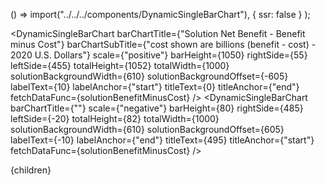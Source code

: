 


  () => import("../../../components/DynamicSingleBarChart"),
  { ssr: false }
);

<DynamicSingleBarChart
  barChartTitle={"Solution Net Benefit - Benefit minus Cost"}
  barChartSubTitle={"cost shown are billions (benefit - cost) - 2020 U.S. Dollars"}
  scale={"positive"}
  barHeight={1050}
  rightSide={55}
  leftSide={455}
  totalHeight={1052}
  totalWidth={1000}
  solutionBackgroundWidth={610}
  solutionBackgroundOffset={-605}
  labelText={10}
  labelAnchor={"start"}
  titleText={0}
  titleAnchor={"end"}
  fetchDataFunc={solutionBenefitMinusCost}
/>
<DynamicSingleBarChart
  barChartTitle={""}
  scale={"negative"}
  barHeight={80}
  rightSide={485}
  leftSide={-20}
  totalHeight={82}
  totalWidth={1000}
  solutionBackgroundWidth={610}
  solutionBackgroundOffset={605}
  labelText={-10}
  labelAnchor={"end"}
  titleText={495}
  titleAnchor={"start"}
  fetchDataFunc={solutionBenefitMinusCost}
/>

<SolutionTable />

  <Article 
    focusAreaUrl={focusAreaUrl} 
    hierarchy={hierarchy} 
    site={site}
  >
    {children}
  </Article>